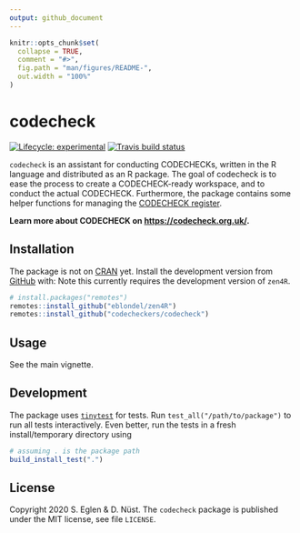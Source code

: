 ```yaml
---
output: github_document
---
```


<!-- README.md is generated from README.Rmd. Please edit that file -->

```r
knitr::opts_chunk$set(
  collapse = TRUE,
  comment = "#>",
  fig.path = "man/figures/README-",
  out.width = "100%"
)
```

# codecheck

<!-- badges: start -->
[![Lifecycle: experimental](https://img.shields.io/badge/lifecycle-experimental-orange.svg)](https://www.tidyverse.org/lifecycle/#experimental)
[![Travis build status](https://travis-ci.com/nuest/codecheck.svg?branch=master)](https://travis-ci.com/nuest/codecheck)
<!-- badges: end -->

`codecheck` is an assistant for conducting CODECHECKs, written in the R language and distributed as an R package.
The goal of codecheck is to ease the process to create a CODECHECK-ready workspace, and to conduct the actual CODECHECK.
Furthermore, the package contains some helper functions for managing the [CODECHECK register](https://codecheck.org.uk/register/).

**Learn more about CODECHECK on [https://codecheck.org.uk/](https://codecheck.org.uk/).**

## Installation

The package is not on [CRAN](https://CRAN.R-project.org) yet.
Install the development version from [GitHub](https://github.com/codecheckers/codecheck) with:
Note this currently requires the development version of `zen4R`.

``` r
# install.packages("remotes")
remotes::install_github("eblondel/zen4R")
remotes::install_github("codecheckers/codecheck")
```

## Usage

See the main vignette.

## Development

The package uses [`tinytest`](https://cran.r-project.org/package=tinytest) for tests.
Run `test_all("/path/to/package")` to run all tests interactively.
Even better, run the tests in a fresh install/temporary directory using 

```r
# assuming . is the package path
build_install_test(".")
```

## License

Copyright 2020 S. Eglen & D. Nüst.
The `codecheck` package is published under the MIT license, see file `LICENSE`.
